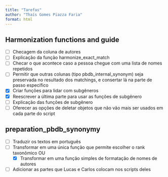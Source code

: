 ```yaml
---
title: "Tarefas"
author: "Thaís Gomes Piazza Faria"
format: html
---
```


## Harmonization functions and guide

-   [ ] Checagem da coluna de autores
-   [ ] Explicação da função harmonize_exact_match
-   [ ] Checar o que acontece caso a pessoa chegue com uma lista de nomes repetidos
-   [ ] Permitir que outras colunas (tipo pbdb_internal_synonym) seja preservada no resultado dos matchings, e consertar lá na parte de passo específico
-   [x] Criar funções para lidar com subgêneros
-   [x] Reescrever a última parte para usar as funções de subgênero
-   [ ] Explicação das funções de subgênero
-   [ ] Oferecer as opções de deletar objetos que não vão mais ser usados em cada parte do script

## preparation_pbdb_synonymy

-   [ ] Traduzir os textos em português
-   [ ] Transformar em uma única função que permite escolher o rank taxonômico OU
    -   [x] Transformar em uma função simples de formatação de nomes de autores
-   [ ] Adicionar as partes que Lucas e Carlos colocam nos scripts deles
